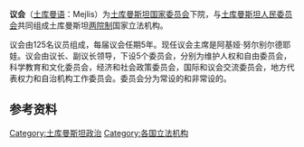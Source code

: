{{unreferenced|time=2016-01-04T13:15:43+00:00}}
{{Infobox legislature
 | name               = 土库曼斯坦议会
 | native_name        = Mejlis
 | native_name_lang   = Turkmen
 | transcription_name = 
 | legislature        = 
 | coa_pic            = Emblem of Turkmenistan.svg
 | coa_res            = 100px 
 | coa_alt            =
 | foundation         = 1992年
 | preceded_by        = [[土库曼斯坦|土库曼斯坦]][[最高苏维埃|最高苏维埃]]
 | house_type         = 下议院
 | body               = 土库曼斯坦国家委员会
 | houses             = [[土库曼斯坦人民委员会|土库曼斯坦人民委员会]]<br>土库曼斯坦议会
 | leader1_type       = [[土库曼斯坦议会|议会主席]]
 | leader1            = [[葛兰特·梅道亚|葛兰特·梅道亚]]Gülşat Mämmedowa
 | party1             = [[土库曼斯坦民主党|土库曼斯坦民主党]]
 | election1          = 2018年3月30日
 | leader2_type       = 第一副议长
 | leader2            = [[卡西姆古利·巴巴耶夫|卡西姆古利·巴巴耶夫]]<ref name=members>{{cite web|url=https://mejlis.gov.tm/deputatlar/|title=Türkmenistanyň Mejlisiniň deputatlary|access-date=2021-10-25|archive-date=2022-06-10|archive-url=https://web.archive.org/web/20220610090006/https://mejlis.gov.tm/deputatlar/}}</ref>
 | party2             = [[土库曼斯坦民主党|土库曼斯坦民主党]]
 | election2          = 2018年3月30日
 | leader3_type       = 
 | leader3            = 
 | party3             = 
 | election3          = 
 | members            = 125<ref name=mejlissite>{{cite web|url=https://mejlis.gov.tm/mejlis-hakynda|title=MEJLIS HAKYNDA|access-date=31 March 2021|archive-date=2022-06-10|archive-url=https://web.archive.org/web/20220610090001/https://mejlis.gov.tm/mejlis-hakynda}}</ref>
 | house1             = 
 | house2             = 
 | structure1         = Turkmenistan Mejlis 2018.svg
 | structure1_res     = 250px 
 | structure1_alt     = 
 | structure2         = 
 | structure2_res     = 
 | structure2_alt     = 
 | political_groups1  = {{plainlist|
* '''[[土库曼斯坦内阁|政府]] (55)'''
* {{colorbox|{{Democratic Party of Turkmenistan/meta/color}}|border=darkgray}} [[土库曼斯坦民主党|土库曼斯坦民主党]] (55)
'''支持 (22)'''
* {{colorbox|{{Party of Industrialists and Entrepreneurs/meta/color}}|border=darkgray}} [[土库曼斯坦工业家和企业家党|土库曼斯坦工业家和企业家党]] (11)
* {{colorbox|{{Agrarian Party of Turkmenistan/meta/color}}|border=darkgray}} [[土库曼斯坦农业党|土库曼斯坦农业党]] (11)
* '''中立派别 (48)'''
* {{colorbox|{{Independent (politician)/meta/color}}|border=darkgray}} [[独立人士|独立人士]] (48)
}}
 | committees1        = 
 | committees2        = 
 | joint_committees   = 
 | voting_system1     = 
 | voting_system2     = 
 | last_election1     = [[2018年土库曼斯坦议会选举|2018年3月25日]]
 | next_election1     = 
 | session_room       = 50 manat. Türkmenistan, 2014 b.jpg
 | session_res        = 250px
 | session_alt        = 
 | meeting_place      = 土库曼斯坦议会大厦 <br />[[阿什哈巴德|阿什哈巴德]], [[土库曼斯坦|土库曼斯坦]]
 | website            = https://mejlis.gov.tm/
 | footnotes          = 
 | motto              = 
}}
{{Infobox legislature
 | name               = 土库曼斯坦议会
 | native_name        = Mejilis
 | native_name_lang   = 
 | transcription_name = 
 | legislature        = 
 | coa_pic            = Emblem of Turkmenistan.svg
 | coa_res            = 130px 
 | coa_alt            =
 | foundation         = 1992年
 | house_type         = 一院制
 | body               = 
 | houses             = 
 | leader1_type       = 大会主席 
 | leader1            = [[Akja_Nuberdiyeva|Akja Nuberdiyeva]]（克哈·纳伯迪耶瓦）
 | party1             = [[土库曼斯坦民主党|民主党]]
 | election1          = 2006年12月22日
 | leader2_type       = 
 | leader2            = 
 | party2             = 
 | election2          = 
 | leader3_type       = 
 | leader3            = 
 | party3             = 
 | election3          = 
 | members            = 125
 | house1             = 
 | house2             = 
 | structure1         = Assembly of Turkmenistan diagram 2013.svg
 | structure1_res     = 250px 
 | structure1_alt     = 
 | structure2         = 
 | structure2_res     = 
 | structure2_alt     = 
 |political_groups1   = {{Color box|#0B610B|border=darkgray}} [[土库曼斯坦民主党|土库曼斯坦民主党]] (47)
{{Color box|#FF0000|border=darkgray}} [[联合工会|联合工会]] (33)<br />
{{Color box|#B4045F|border=darkgray}} [[土库曼斯坦妇女联盟|土库曼斯坦妇女联盟]] (16)<br />
{{Color box|#0000FF|border=darkgray}} [[工业家和企业家联合会|工业家和企业家联合会]] (14)<br />
{{Color box|#00BFFF|border=darkgray}} [[土库曼斯坦马赫图姆古利青年组织|土库曼斯坦马赫图姆古利青年组织]] (8)<br />
{{Color box|#DDDDDD|border=darkgray}} [[独立人士|独立人士]] (7)
 | committees1        = 
 | committees2        = 
 | joint_committees   = 
 | voting_system1     = 
 | voting_system2     = 
 | last_election1     = [[2013年土库曼斯坦议会选举|2021年3月28日]]
 | last_election2     = 
 | previous_election1 =
 | previous_election2 =
 | session_room       = Independence Day Parade - Flickr - Kerri-Jo (160).jpg
 | session_res        = 250px
 | session_alt        = 
 | meeting_place      = [[Ruhyýet宫|Ruhyýet宫]] <br /> [[阿什哈巴德|阿什哈巴德]]，[[土库曼斯坦|土库曼斯坦]]
 | website            = 
 | footnotes          = 
 | motto              = 
}}
'''议会'''（[[土库曼语|土库曼语]]：Mejlis）为[[土库曼斯坦|土库曼斯坦]][[国家委员会_(土库曼斯坦)|国家委员会]]下院，与[[土库曼斯坦人民委员会|土库曼斯坦人民委员会]]共同组成土库曼斯坦[[两院制|两院制]]国家立法机构。

议会由125名议员组成，每届议会任期5年。现任议会主席是阿基娅·努尔别尔德耶娃。议会由议长、副议长领导，下设5个委员会，分别为维护人权和自由委员会，科学教育和文化委员会，经济和社会政策委员会，国际和议会交流委员会，地方代表权力和自治机构工作委员会。委员会分为常设的和非常设的。

==参考资料==
{{亚洲题目|议会}}

[[Category:土库曼斯坦政治|Category:土库曼斯坦政治]]
[[Category:各国立法机构|Category:各国立法机构]]